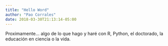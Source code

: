 ```yaml
---
title: "Hello Word"
author: "Pao Corrales"
date: 2018-03-30T21:13:14-05:00
---
```


Proximamente... algo de lo que hago y haré con R, Python, el doctorado, la educación en ciencia o la vida.
